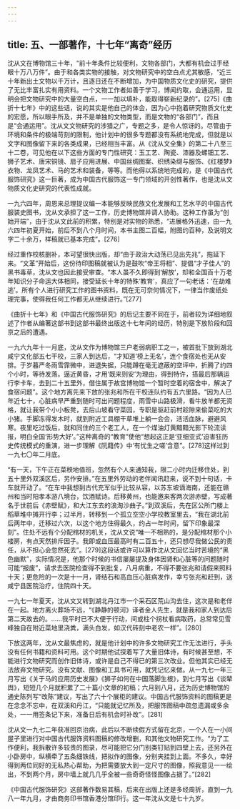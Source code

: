 ```yaml
---
---
---
```

title: 五、一部著作，十七年“离奇”经历
---




沈从文在博物馆三十年，“前十年条件比较便利，文物各部门，大都有机会过手经眼十万八万件”。由于和各类实物的接触，对文物研究中的空白点尤其敏感，“近三十年新出土文物以千万计，且逐日还在不断增加，为中国物质文化史的研究，提供了无比丰富扎实有用资料。一个文物工作者如善于学习，博闻约取，会通运用，显明会把文物研究中的大量空白点，一一加以填补，能取得崭新纪录的”。[275]《曲折十七年》中的这些话，说的其实是他自己的体会，因为心中抱着研究物质文化史的宏愿，所以眼手所及，并不是单独的文物类型，而是文物的“各部门”，而且是“会通运用”。沈从文文物研究的涉猎之广，专题之多，是令人惊讶的。尽管由于环境和条件的极端苛刻的限制，他计划中的很多专题都没有系统地完成，但就是以文字和图像留下来的各类成果，已经相当丰富。从《沈从文全集》的第二十八至三十二卷，可见他在以下这些方面的专门性研究：玉工艺、陶瓷、漆器及螺钿工艺、狮子艺术、唐宋铜镜、扇子应用进展、中国丝绸图案、织绣染缬与服饰、《红楼梦》衣物、龙凤艺术、马的艺术和装备，等等。而他得以系统地完成的，是《中国古代服饰研究》这一巨著，成为中国古代服饰这一专门领域的开创性著作，也是沈从文物质文化史研究的代表性成就。

一九六四年，周恩来总理提议编一本能够反映民族文化发展和工艺水平的中国古代服装史图书，沈从文承担了这一工作，历史博物馆并调人协助。这种工作虽为“创始开端”，由于沈从文此前的积累，特别是对实物的熟悉，“进展格外迅速，由一九六四年初夏开始，前后不到八个月时间，本书主图二百幅，附图约百种，及说明文字二十余万，样稿就已基本完成”。[276]

经过重作校核删补，本可望很快出版，却“由于政治大动荡已见出先兆”，拖延下来。“文革”开始后，这份待印图稿就被认为是鼓吹“帝王将相”、提倡“才子佳人”的黑书毒草，沈从文也因此接受审查。“本人虽不久即得到‘解放’，却和全国百十万老年知识分子命运大体相同，接受延长十年的特殊‘教育’，真应了一句老话：‘在劫难逃’。所有个人进行研究工作的图书资料，既在无可奈何情况下，一律当作废纸处理完事，使得我任何工作都无从继续进行。”[277]

《曲折十七年》和《中国古代服饰研究》的后记主要不同在于，前者较为详细地叙述了作者从编著这部书到这部书最终出版这十七年间的经历，特别是下放阶段和回京之后的遭遇。

一九六九年十一月底，沈从文作为博物馆三户老弱病职工之一，被首批下放到湖北咸宁文化部五七干校，三家人到达后，“才知道‘榜上无名’，连个食宿处也无从安排。于岁暮严冬雨雪霏微中，进退失据，只能蹲在毫无遮蔽的空坪中，折腾了约四个小时，等待发落。逼近黄昏，才用‘既来则安’为理由，得到特许，搭最后那辆运行李卡车，去到二十五里外，借住属于故宫博物馆一个暂时空着的宿舍中，解决了食宿问题”。这个地方离先来下放的张兆和所在干校连队约有五六里路。“因为人已年近七十，心脏病早严重到随时可出问题程度，雨雪中山路极滑，看牛放羊都无资格，就让我带个小小板凳，去后山坡看守菜园，专职是驱赶前村趁隙来偷菜吃的大小猪。手脚冻得发木时，就到附近工具棚干草堆上躺一会会，活活血脉，避避风寒。夜里吃过饭后，就和同住的三个老工人，在一个煤油灯黄黯黯光影下轮流读报，明白全国‘形势大好’。”这种离奇的“教育”使他“想起这正是‘亚细亚式’迫害狂历史传统模式的重演，进一步理解《阮籍传》中‘有忧生之嗟’含意”。[278]这样过到一九七〇年二月底。

“有一天，下午正在菜秧地值班，忽然有个人来通知我，限二小时内迁移住处，到五十里外双溪区后，另作安排。”在五里外劳动的老伴闻讯赶来，说不到十句话，卡车就开动了。“在车中我想到古代充军似乎比较从容，以苏东坡谪海南，还能在赣州和当时阳孝本游八境台，饮酒赋诗。后移黄州，也能邀来客两次游赤壁，写成著名于世前后《赤壁赋》，和大江东去的浪淘沙曲子。”到双溪后，先在区公所门楼上稻草堆中摊开行李；过半月，转移到一个孤立空空小学校教室里去，“我在湖北前后两年中，迁移过六次，以这个地方住得最久，约占一年时间，留下印象最深刻”。住处不远有个分配棺材的机关，沈从文说“唯一不相熟的，是分配棺材那个小楼房，有点天然排斥因子。我即或血压最高时有二百五十，还只想尽我做公民的责任，从不担心会忽然死去”。[279]这段话或许可以算作沈从文回忆当时苦境的“黑色幽默”，实际情况是，他那个时候的书信屡屡提及身体因肾和心脏等的问题随时可能“报废”，请求去医院检查得不到批复，八月病重，不得不要张兆和请假来照料十天；更危险的一次是十一月，肾结石和高血压心脏病发作，幸亏张兆和赶到，送咸宁县医院治疗，住院四十天。

一九七一年夏天，沈从文又转到湖北丹江市一个采石区荒山沟去住，这次是和老伴在一起。地方离火葬场不远，“《静静的顿河》译者金人先生，就是我和家人到达后第二天故去的。……我平时已不大便于行动，间或柱个拐杖看病取药，总常常见雪峰独自在附近菜地里浇粪，满头白发，如汉代砖刻中老农一样”。[280]

下放这两年，沈从文最焦虑的，就是他计划中的许多文物研究工作无法进行，手头没有任何书籍和资料可用。这个时期他试探着写了大量旧体诗，有时候甚至想，不能进行文物研究而创作旧体诗，或许是自己不得已的第三次改业。但他其实已经无法放弃文物研究。没有文献、图像和工具书可用，就凭记忆来做。从一九七一年三月写出《关于马的应用历史发展》《狮子如何在中国落脚生根》，到七月写出《谈辇舆》，短短几个月就积累了二十篇小文章的初稿；六月到八月，还为历史博物馆的通史陈列写“改陈”建议，写出了六十个展柜的建议。中国古代服饰资料的图稿更是在念念不忘中，在双溪和丹江，“只能就记忆所及，把服饰图稿中疏忽遗漏或多余处，一一用签条记下来，准备日后有机会时补改”。[281]

沈从文一九七二年获准回京治病，此后以不断续假方式留在北京，一个人在一小间屋子里进行对中国古代服饰资料图稿的修改增删，和其他文物研究工作。“为了工作便利，我拆散许多较贵的图录，尽可能把它分门别类钉贴到四壁上去，还另外在小卧房中，纵横牵了五条细铁线，把拟作的图像，分别夹挂到上面。不多久，幸好得到两位同好的无私热心帮助，为把需要放大到一定尺寸的图像，照我意见一一绘出，不到两个月，房中墙上就几几乎全被一些奇奇怪怪图像占据了。”[282]

《中国古代服饰研究》这部著作数易其稿，后来在出版上还是多经周折，直到一九八一年九月，才由商务印书馆香港分馆印行。这一年沈从文是七十九岁。